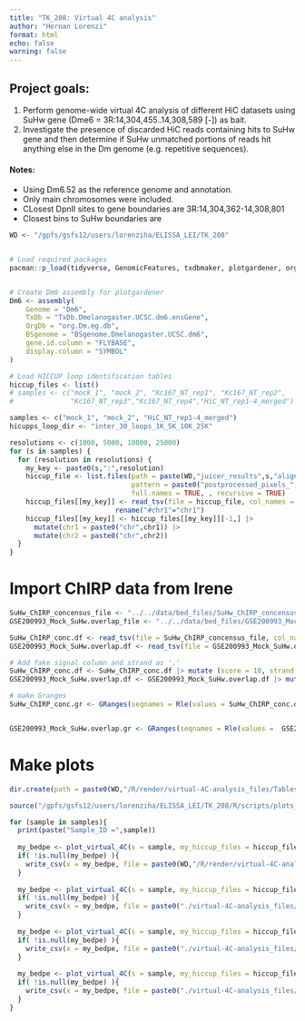 ```yaml
---
title: "TK_208: Virtual 4C analysis"
author: "Hernan Lorenzi"
format: html
echo: false
warning: false
---
```


## Project goals:

1. Perform genome-wide virtual 4C analysis of different HiC datasets using SuHw gene (Dme6 = 3R:14,304,455..14,308,589 [-]) as bait.
2. Investigate the presence of discarded HiC reads containing hits to SuHw gene and then determine if SuHw unmatched portions of reads hit anything else in the Dm genome (e.g. repetitive sequences).

#### Notes:
- Using Dm6.52 as the reference genome and annotation.
- Only main chromosomes were included.
- CLosest DpnII sites to gene boundaries are 3R:14,304,362-14,308,801
- Closest bins to SuHw boundaries are  


```r
WD <- "/gpfs/gsfs12/users/lorenziha/ELISSA_LEI/TK_208"


# Load required packages
pacman::p_load(tidyverse, GenomicFeatures, txdbmaker, plotgardener, org.Dm.eg.db, TxDb.Dmelanogaster.UCSC.dm6.ensGene, BSgenome.Dmelanogaster.UCSC.dm6, AnnotationDbi, HiContacts)


# Create Dm6 assembly for plotgardener
Dm6 <- assembly(
    Genome = "Dm6",
    TxDb = "TxDb.Dmelanogaster.UCSC.dm6.ensGene",
    OrgDb = "org.Dm.eg.db",
    BSgenome = "BSgenome.Dmelanogaster.UCSC.dm6", 
    gene.id.column = "FLYBASE",
    display.column = "SYMBOL"
)     

# Load HICCUP loop identification tables
hiccup_files <- list()
# samples <- c("mock_1", "mock_2", "Kc167_NT_rep1", "Kc167_NT_rep2",
#              "Kc167_NT_rep3","Kc167_NT_rep4","HiC_NT_rep1-4_merged")

samples <- c("mock_1", "mock_2", "HiC_NT_rep1-4_merged")
hicupps_loop_dir <- "inter_30_loops_1K_5K_10K_25K"

resolutions <- c(1000, 5000, 10000, 25000)
for (s in samples) {
  for (resolution in resolutions) {
    my_key <- paste0(s,":",resolution)
    hiccup_file <- list.files(path = paste(WD,"juicer_results",s,"aligned",hicupps_loop_dir,sep = "/"),
                              pattern = paste0("postprocessed_pixels_",resolution,".bedpe"), 
                              full.names = TRUE, , recursive = TRUE)
    hiccup_files[[my_key]] <- read_tsv(file = hiccup_file, col_names = TRUE, trim_ws = TRUE, ) |>
                          rename("#chr1"="chr1")
    hiccup_files[[my_key]] <- hiccup_files[[my_key]][-1,] |> 
      mutate(chr1 = paste0("chr",chr1)) |> 
      mutate(chr2 = paste0("chr",chr2))
  }
}


```

# Import ChIRP data from Irene
```r
SuHw_ChIRP_concensus_file <- "../../data/bed_files/SuHw_ChIRP_concensus.bed"
GSE200993_Mock_SuHw.overlap_file <- "../../data/bed_files/GSE200993_Mock_SuHw.overlap.bed"

SuHw_ChIRP_conc.df <- read_tsv(file = SuHw_ChIRP_concensus_file, col_names = FALSE)
GSE200993_Mock_SuHw.overlap.df <- read_tsv(file = GSE200993_Mock_SuHw.overlap_file, col_names = FALSE)

# Add fake signal column and strand as '.'
SuHw_ChIRP_conc.df <- SuHw_ChIRP_conc.df |> mutate (score = 10, strand = '.')
GSE200993_Mock_SuHw.overlap.df <- GSE200993_Mock_SuHw.overlap.df |> mutate (score = 10, strand = '.')

# make Granges
SuHw_ChIRP_conc.gr <- GRanges(seqnames = Rle(values = SuHw_ChIRP_conc.df$X1), ranges = IRanges(start = SuHw_ChIRP_conc.df$X2, end =  SuHw_ChIRP_conc.df$X3))


GSE200993_Mock_SuHw.overlap.gr <- GRanges(seqnames = Rle(values =  GSE200993_Mock_SuHw.overlap.df$X1), ranges = IRanges(start = GSE200993_Mock_SuHw.overlap.df$X2 ,end =  GSE200993_Mock_SuHw.overlap.df$X3))

```

# Make plots

```r

dir.create(path = paste0(WD,"/R/render/virtual-4C-analysis_files/Tables"), recursive = TRUE, showWarnings = FALSE)

source("/gpfs/gsfs12/users/lorenziha/ELISSA_LEI/TK_208/R/scripts/plots_virtual4C.R")

for (sample in samples){
  print(paste("Sample_ID =",sample))
  
  my_bedpe <- plot_virtual_4C(s = sample, my_hiccup_files = hiccup_files, resolution = 1000)
  if( !is.null(my_bedpe) ){
    write_csv(x = my_bedpe, file = paste0(WD,"/R/render/virtual-4C-analysis_files/Tables/virtual4C-",sample,"-1Kb.csv"))
  }
  
  my_bedpe <- plot_virtual_4C(s = sample, my_hiccup_files = hiccup_files, resolution = 5000)
  if( !is.null(my_bedpe) ){
    write_csv(x = my_bedpe, file = paste0("./virtual-4C-analysis_files/Tables/virtual4C-",sample,"-5Kb.csv"))
  }
  
  my_bedpe <- plot_virtual_4C(s = sample, my_hiccup_files = hiccup_files, resolution = 10000)
  if( !is.null(my_bedpe) ){
    write_csv(x = my_bedpe, file = paste0("./virtual-4C-analysis_files/Tables/virtual4C-",sample,"-10Kb.csv"))
  }
  
  my_bedpe <- plot_virtual_4C(s = sample, my_hiccup_files = hiccup_files, resolution = 25000)
  if( !is.null(my_bedpe) ){
    write_csv(x = my_bedpe, file = paste0("./virtual-4C-analysis_files/Tables/virtual4C-",sample,"-25Kb.csv"))
  }
}

```

